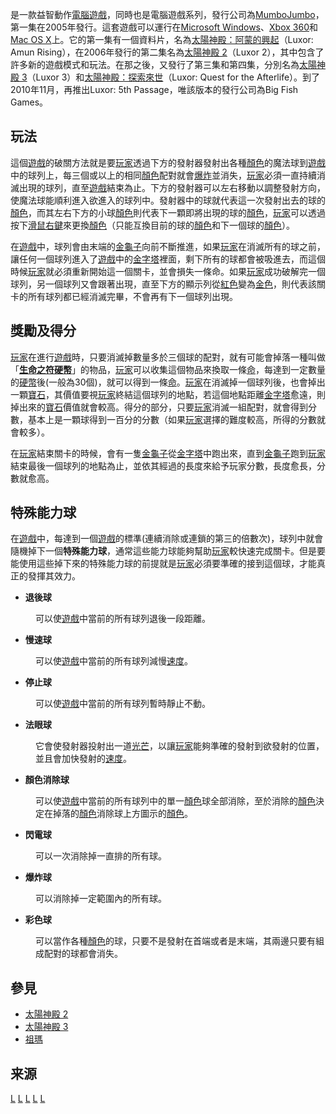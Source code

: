 {{about|電腦遊戲|庫斯科的寺廟|太阳神殿 (库斯科)|法國的宗教組織|太陽聖殿教}}
{{redirect2|Luxor|埃及的行政區域|樂蜀}}
{{noteTA
|G1=Games
|1=zh-cn:埃及祖玛; zh-tw:太陽神殿;
}}
{{Infobox VG
| title= 埃及祖玛
| image = File:Luxor.PNG
| caption= 埃及祖玛截图
| developer= [[MumboJumbo|MumboJumbo]]
| publisher= [[MumboJumbo|MumboJumbo]]
| designer= 斯科特·汉森
| series= 埃及祖玛系列
| engine=
| genre= [[益智游戏|益智游戏]]
| modes= [[单人电子游戏|单人]]
| platform= [[Mac_OS_X|Mac OS X]]、[[Microsoft_Windows|Windows]]、[[iOS|iOS]]、[[PlayStation_Portable|PlayStation Portable]]
}}

{{vgname|太陽神殿|en=Luxor|cn=埃及祖玛|tw=太陽神殿}}是一款益智動作[[電腦遊戲|電腦遊戲]]，同時也是電腦遊戲系列，發行公司為[[MumboJumbo|MumboJumbo]]，第一集在2005年發行。這套遊戲可以運行在[[Microsoft_Windows|Microsoft Windows]]、[[Xbox_360|Xbox 360]]和[[Mac_OS_X|Mac OS X]]上。它的第一集有一個資料片，名為[[太陽神殿：阿蒙的興起|太陽神殿：阿蒙的興起]]（Luxor: Amun Rising），在2006年發行的第二集名為[[太陽神殿_2|太陽神殿 2]]（Luxor 2），其中包含了許多新的遊戲模式和玩法。在那之後，又發行了第三集和第四集，分別名為[[太陽神殿_3|太陽神殿 3]]（Luxor 3）和[[太陽神殿：探索來世|太陽神殿：探索來世]]（Luxor: Quest for the Afterlife）。到了2010年11月，再推出Luxor: 5th Passage，唯該版本的發行公司為Big Fish Games。

==玩法==
這個[[遊戲|遊戲]]的破關方法就是要[[玩家|玩家]]透過下方的發射器發射出各種[[顏色|顏色]]的魔法球到[[遊戲|遊戲]]中的球列上，每三個或以上的相同[[顏色|顏色]]配對就會[[爆炸|爆炸]]並消失，[[玩家|玩家]]必須一直持續消滅出現的球列，直至[[遊戲|遊戲]]結束為止。下方的發射器可以左右移動以調整發射方向，使魔法球能順利進入欲進入的球列中。發射器中的球就代表這一次發射出去的球的[[顏色|顏色]]，而其左右下方的小球[[顏色|顏色]]則代表下一顆即將出現的球的[[顏色|顏色]]，[[玩家|玩家]]可以透過按下[[滑鼠|滑鼠]][[右擊|右鍵]]來更換[[顏色|顏色]]（只能互換目前的球的[[顏色|顏色]]和下一個球的[[顏色|顏色]]）。

在[[遊戲|遊戲]]中，球列會由末端的[[金龜子|金龜子]]向前不斷推進，如果[[玩家|玩家]]在消滅所有的球之前，讓任何一個球列進入了[[遊戲|遊戲]]中的[[金字塔|金字塔]]裡面，剩下所有的球都會被吸進去，而這個時候[[玩家|玩家]]就必須重新開始這一個關卡，並會損失一條命。如果[[玩家|玩家]]成功破解完一個球列，另一個球列又會跟著出現，直至下方的顯示列從[[紅色|紅色]]變為[[金色|金色]]，則代表該關卡的所有球列都已經消滅完畢，不會再有下一個球列出現。

==獎勵及得分==
[[玩家|玩家]]在進行[[遊戲|遊戲]]時，只要消滅掉數量多於三個球的配對，就有可能會掉落一種叫做「'''[[生命之符|生命之符]][[硬幣|硬幣]]'''」的物品，[[玩家|玩家]]可以收集這個物品來換取一條[[生命|命]]，每達到一定數量的[[硬幣|硬幣]]後(一般為30個)，就可以得到一條[[生命|命]]。[[玩家|玩家]]在消滅掉一個球列後，也會掉出一顆[[寶石|寶石]]，其價值要視[[玩家|玩家]]終結這個球列的地點，若這個地點距離[[金字塔|金字塔]]愈遠，則掉出來的[[寶石|寶石]]價值就會較高。得分的部分，只要[[玩家|玩家]]消滅一組配對，就會得到分數，基本上是一顆球得到一百分的分數（如果[[玩家|玩家]]選擇的難度較高，所得的分數就會較多）。

在[[玩家|玩家]]結束關卡的時候，會有一隻[[金龜子|金龜子]]從[[金字塔|金字塔]]中跑出來，直到[[金龜子|金龜子]]跑到[[玩家|玩家]]結束最後一個球列的地點為止，並依其經過的長度來給予玩家分數，長度愈長，分數就愈高。

==特殊能力球==
在[[遊戲|遊戲]]中，每達到一個[[遊戲|遊戲]]的標準(連續消除或連鎖的第三的倍數次)，球列中就會隨機掉下一個'''特殊能力球'''，通常這些能力球能夠幫助[[玩家|玩家]]較快速完成關卡。但是要能使用這些掉下來的特殊能力球的前提就是[[玩家|玩家]]必須要準確的接到這個球，才能真正的發揮其效力。

*'''退後球'''
:可以使[[遊戲|遊戲]]中當前的所有球列退後一段距離。
*'''慢速球'''
:可以使[[遊戲|遊戲]]中當前的所有球列減慢[[速度|速度]]。
*'''停止球'''
:可以使[[遊戲|遊戲]]中當前的所有球列暫時靜止不動。
*'''法眼球'''
:它會使發射器投射出一道[[光|光芒]]，以讓[[玩家|玩家]]能夠準確的發射到欲發射的位置，並且會加快發射的[[速度|速度]]。
*'''顏色消除球'''
:可以使[[遊戲|遊戲]]中當前的所有球列中的單一[[顏色|顏色]]球全部消除，至於消除的[[顏色|顏色]]決定在掉落的[[顏色|顏色]]消除球上方圖示的[[顏色|顏色]]。
*'''閃電球'''
:可以一次消除掉一直排的所有球。
*'''爆炸球'''
:可以消除掉一定範圍內的所有球。
*'''彩色球'''
:可以當作各種[[顏色|顏色]]的球，只要不是發射在首端或者是末端，其兩邊只要有組成配對的球都會消失。

==參見==
*[[太陽神殿_2|太陽神殿 2]]
*[[太陽神殿_3|太陽神殿 3]]
*[[祖瑪|祖瑪]]

==来源==
{{reflist|30em}}

{{Luxor}}

[[Category:2005年电子游戏|L]]
[[Category:Mac_OS遊戲|L]]
[[Category:Windows游戏|L]]
[[Category:Xbox_360遊戲|L]]
[[Category:益智游戏|L]]